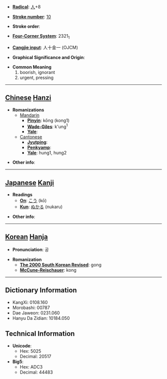 * '''[[Wiktionary:Chinese radical index| Radical]]''': [[Wiktionary:Chinese radical index 人|人]]+8

* '''[[Wiktionary:Chinese total strokes index|Stroke number]]''': [[Wiktionary:Chinese total strokes index 10|10]]

* '''Stroke order''': 

* '''[[Wiktionary:Chinese four corner index|Four-Corner System]]''': 2321<sub>1</sub>

* '''[[Wiktionary:Chinese Cangjie index|Cangjie input]]''': 人十金一 (OJCM)

* '''Graphical Significance and Origin''': 

* '''Common Meaning'''
*#boorish, ignorant
*# urgent, pressing


----

== [[Chinese]] [[Hanzi]] ==

* '''Romanizations'''
** [[Mandarin]]
*** '''[[Pinyin]]''': kōng (kong1)
*** '''[[Wade-Giles]]''': k'ung<sup>1</sup>
*** '''[[Yale]]''': 
**[[Cantonese]]
***'''[[Jyutping]]''':
***'''[[Penkyamp]]''': 
***'''[[Yale]]''': hung1, hung2

* '''Other info''': 

----

== [[Japanese]] [[Kanji]] ==

* '''Readings'''
** '''[[On]]''': [[こう]] (kō)
** '''[[Kun]]''': [[ぬかる]] (nukaru)

* '''Other info''':  

----

== [[Korean]] [[Hanja]] ==

* '''Pronunciation''': 공

* '''Romanization'''
** '''[[The 2000 South Korean Revised Romanization|The 2000 South Korean Revised]]''': gong
** '''[[McCune-Reischauer]]''': kong

----

== Dictionary Information ==

* KangXi: 0108.160
* Morobashi: 00787
* Dae Jaweon: 0231.060
* Hanyu Da Zidian: 10184.050

== Technical Information ==

* '''Unicode''':
** Hex: 5025
** Decimal: 20517
* '''Big5''':
** Hex: ADC3
** Decimal: 44483